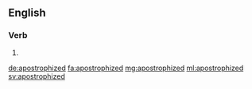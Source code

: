 ==English==

===Verb===
{{head|en|verb form}}

# {{en-past of|apostrophize}}

[[de:apostrophized]]
[[fa:apostrophized]]
[[mg:apostrophized]]
[[ml:apostrophized]]
[[sv:apostrophized]]